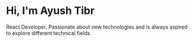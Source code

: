 # Hi, I'm Ayush Tibr

React Developer, Passionate about new technologies and is always aspired to explore different technical fields.
